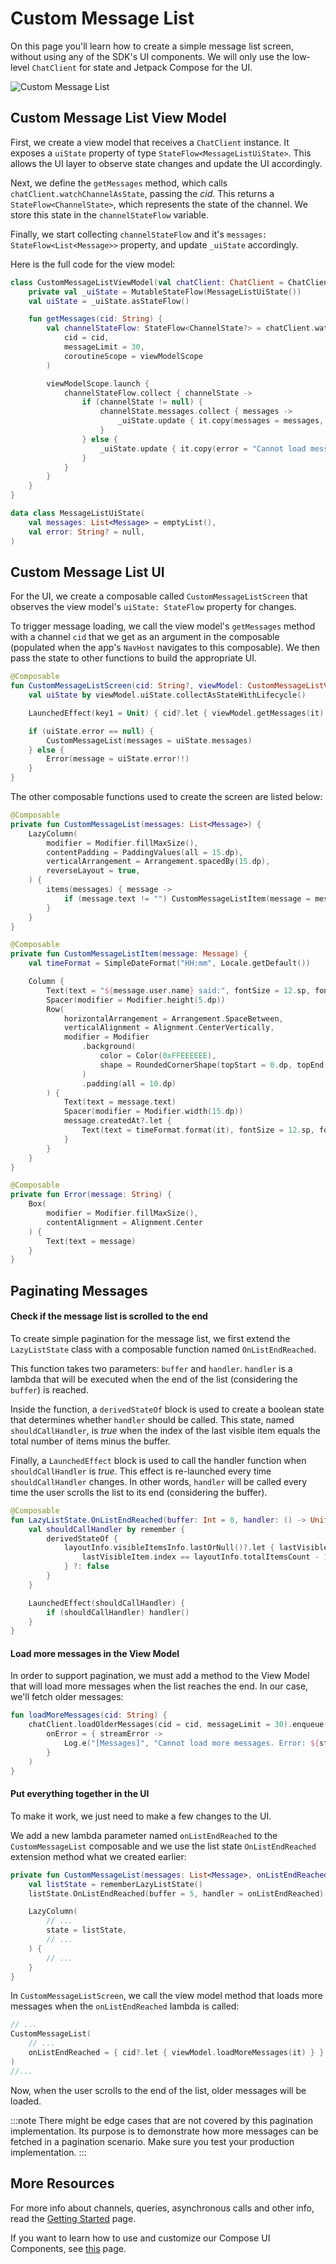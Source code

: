 # Custom Message List

On this page you'll learn how to create a simple message list screen, without using any of the SDK's UI components. We will only use the low-level `ChatClient` for state and Jetpack Compose for the UI.

![Custom Message List](../assets/cookbook_custom_message_list.png)

## Custom Message List View Model

First, we create a view model that receives a `ChatClient` instance. It exposes a `uiState` property of type `StateFlow<MessageListUiState>`. This allows the UI layer to observe state changes and update the UI accordingly.

Next, we define the `getMessages` method, which calls `chatClient.watchChannelAsState`, passing the _cid_. This returns a `StateFlow<ChannelState>`, which represents the state of the channel. We store this state in the `channelStateFlow` variable.

Finally, we start collecting `channelStateFlow` and it's `messages: StateFlow<List<Message>>` property, and update `_uiState` accordingly.

Here is the full code for the view model:

```kotlin
class CustomMessageListViewModel(val chatClient: ChatClient = ChatClient.instance()) : ViewModel() {
    private val _uiState = MutableStateFlow(MessageListUiState())
    val uiState = _uiState.asStateFlow()

    fun getMessages(cid: String) {
        val channelStateFlow: StateFlow<ChannelState?> = chatClient.watchChannelAsState(
            cid = cid,
            messageLimit = 30,
            coroutineScope = viewModelScope
        )

        viewModelScope.launch {
            channelStateFlow.collect { channelState ->
                if (channelState != null) {
                    channelState.messages.collect { messages ->
                        _uiState.update { it.copy(messages = messages, error = null) }
                    }
                } else {
                    _uiState.update { it.copy(error = "Cannot load messages") }
                }
            }
        }
    }
}

data class MessageListUiState(
    val messages: List<Message> = emptyList(),
    val error: String? = null,
)
```

## Custom Message List UI

For the UI, we create a composable called `CustomMessageListScreen` that observes the view model's `uiState: StateFlow` property for changes.

To trigger message loading, we call the view model's `getMessages` method with a channel `cid` that we get as an argument in the composable (populated when the app's `NavHost` navigates to this composable). We then pass the state to other functions to build the appropriate UI.

```kotlin
@Composable
fun CustomMessageListScreen(cid: String?, viewModel: CustomMessageListViewModel = viewModel()) {
    val uiState by viewModel.uiState.collectAsStateWithLifecycle()

    LaunchedEffect(key1 = Unit) { cid?.let { viewModel.getMessages(it) } }

    if (uiState.error == null) {
        CustomMessageList(messages = uiState.messages)
    } else {
        Error(message = uiState.error!!)
    }
}
```

The other composable functions used to create the screen are listed below:
```kotlin
@Composable
private fun CustomMessageList(messages: List<Message>) {
    LazyColumn(
        modifier = Modifier.fillMaxSize(),
        contentPadding = PaddingValues(all = 15.dp),
        verticalArrangement = Arrangement.spacedBy(15.dp),
        reverseLayout = true,
    ) {
        items(messages) { message ->
            if (message.text != "") CustomMessageListItem(message = message)
        }
    }
}

@Composable
private fun CustomMessageListItem(message: Message) {
    val timeFormat = SimpleDateFormat("HH:mm", Locale.getDefault())

    Column {
        Text(text = "${message.user.name} said:", fontSize = 12.sp, fontWeight = FontWeight.Light)
        Spacer(modifier = Modifier.height(5.dp))
        Row(
            horizontalArrangement = Arrangement.SpaceBetween,
            verticalAlignment = Alignment.CenterVertically,
            modifier = Modifier
                .background(
                    color = Color(0xFFEEEEEE),
                    shape = RoundedCornerShape(topStart = 0.dp, topEnd = 10.dp, bottomEnd = 10.dp, bottomStart = 10.dp)
                )
                .padding(all = 10.dp)
        ) {
            Text(text = message.text)
            Spacer(modifier = Modifier.width(15.dp))
            message.createdAt?.let {
                Text(text = timeFormat.format(it), fontSize = 12.sp, fontWeight = FontWeight.Light)
            }
        }
    }
}

@Composable
private fun Error(message: String) {
    Box(
        modifier = Modifier.fillMaxSize(),
        contentAlignment = Alignment.Center
    ) {
        Text(text = message)
    }
}
```

## Paginating Messages

#### Check if the message list is scrolled to the end 

To create simple pagination for the message list, we first extend the `LazyListState` class with a composable function named `OnListEndReached`.

This function takes two parameters: `buffer` and `handler`. `handler` is a lambda that will be executed when the end of the list (considering the `buffer`) is reached.

Inside the function, a `derivedStateOf` block is used to create a boolean state that determines whether `handler` should be called. This state, named `shouldCallHandler`, is _true_ when the index of the last visible item equals the total number of items minus the buffer.

Finally, a `LaunchedEffect` block is used to call the handler function when `shouldCallHandler` is _true_. This effect is re-launched every time `shouldCallHandler` changes. In other words, `handler` will be called every time the user scrolls the list to its end (considering the buffer).

```kotlin
@Composable
fun LazyListState.OnListEndReached(buffer: Int = 0, handler: () -> Unit) {
    val shouldCallHandler by remember {
        derivedStateOf {
            layoutInfo.visibleItemsInfo.lastOrNull()?.let { lastVisibleItem ->
                lastVisibleItem.index == layoutInfo.totalItemsCount - 1 - buffer
            } ?: false
        }
    }

    LaunchedEffect(shouldCallHandler) {
        if (shouldCallHandler) handler()
    }
}
```

#### Load more messages in the View Model

In order to support pagination, we must add a method to the View Model that will load more messages when the list reaches the end. In our case, we'll fetch older messages:

```kotlin
fun loadMoreMessages(cid: String) {
    chatClient.loadOlderMessages(cid = cid, messageLimit = 30).enqueue(
        onError = { streamError ->
            Log.e("[Messages]", "Cannot load more messages. Error: ${streamError.message}")
        }
    )   
}
```

#### Put everything together in the UI

To make it work, we just need to make a few changes to the UI.

We add a new lambda parameter named `onListEndReached` to the `CustomMessageList` composable and we use the list state `OnListEndReached` extension method what we created earlier:

```kotlin
private fun CustomMessageList(messages: List<Message>, onListEndReached: () -> Unit) {
    val listState = rememberLazyListState()
    listState.OnListEndReached(buffer = 5, handler = onListEndReached)

    LazyColumn(
        // ...
        state = listState,
        // ...
    ) {
        // ...
    }
}
```

In `CustomMessageListScreen`, we call the view model method that loads more messages when the `onListEndReached` lambda is called:

```kotlin
// ...
CustomMessageList(
    // ...
    onListEndReached = { cid?.let { viewModel.loadMoreMessages(it) } }
)
//...
```

Now, when the user scrolls to the end of the list, older messages will be loaded.

:::note
There might be edge cases that are not covered by this pagination implementation. Its purpose is to demonstrate how more messages can be fetched in a pagination scenario. Make sure you test your production implementation.
:::

## More Resources
<!-- TODO link to State plugin (explain watchChannelAsState) -->

For more info about channels, queries, asynchronous calls and other info, read the [Getting Started](../01-basics/03-getting-started.mdx) page.

If you want to learn how to use and customize our Compose UI Components, see [this](../03-compose/01-overview.mdx) page.